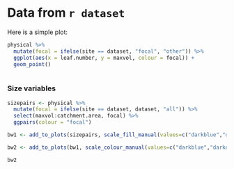 
# Data from `r dataset`

Here is a simple plot:
```r
physical %>% 
  mutate(focal = ifelse(site == dataset, "focal", "other")) %>% 
  ggplot(aes(x = leaf.number, y = maxvol, colour = focal)) +
  geom_point()
  
```

### Size variables

```r
sizepairs <- physical %>% 
  mutate(focal = ifelse(site == dataset, dataset, "all")) %>% 
  select(maxvol:catchment.area, focal) %>% 
  ggpairs(colour = "focal")

bw1 <- add_to_plots(sizepairs, scale_fill_manual(values=c("darkblue","darkorange")))

bw2 <- add_to_plots(bw1, scale_colour_manual(values=c("darkblue","darkorange")))

bw2
```


